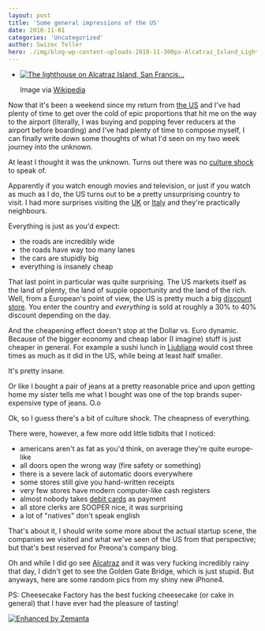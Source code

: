 ```yaml
---
layout: post
title: 'Some general impressions of the US'
date: 2010-11-01
categories: 'Uncategorized'
author: Swizec Teller
hero: ./img/blog-wp-content-uploads-2010-11-300px-Alcatraz_Island_Lighthouse.jpg
---
```

- [![The lighthouse on Alcatraz Island, San Francis...](./img/blog-wp-content-uploads-2010-11-300px-Alcatraz_Island_Lighthouse.jpg "The lighthouse on Alcatraz Island, San Francis...")](http://commons.wikipedia.org/wiki/File:Alcatraz_Island_Lighthouse.jpg)

  Image via [Wikipedia](http://commons.wikipedia.org/wiki/File:Alcatraz_Island_Lighthouse.jpg)

Now that it's been a weekend since my return from [the US](<http://maps.google.com/maps?ll=38.8833333333,-77.0166666667&spn=10.0,10.0&q=38.8833333333,-77.0166666667 (United%20States)&t=h> "United States") and I've had plenty of time to get over the cold of epic proportions that hit me on the way to the airport (literally, I was buying and popping fever reducers at the airport before boarding) and I've had plenty of time to compose myself, I can finally write down some thoughts of what I'd seen on my two week journey into the unknown.



At least I thought it was the unknown. Turns out there was no [culture shock](http://en.wikipedia.org/wiki/Culture_shock "Culture shock") to speak of.



Apparently if you watch enough movies and television, or just if you watch as much as I do, the US turns out to be a pretty unsurprising country to visit. I had more surprises visiting the [UK](<http://maps.google.com/maps?ll=51.5,-0.116666666667&spn=10.0,10.0&q=51.5,-0.116666666667 (United%20Kingdom)&t=h> "United Kingdom") or [Italy](<http://maps.google.com/maps?ll=41.9,12.4833333333&spn=10.0,10.0&q=41.9,12.4833333333 (Italy)&t=h> "Italy") and they're practically neighbours.



Everything is just as you'd expect:

- the roads are incredibly wide
- the roads have way too many lanes
- the cars are stupidly big
- everything is insanely cheap

That last point in particular was quite surprising. The US markets itself as the land of plenty, the land of supple opportunity and the land of the rich. Well, from a European's point of view, the US is pretty much a big [discount store](http://en.wikipedia.org/wiki/Discount_store "Discount store"). You enter the country and _everything_ is sold at roughly a 30% to 40% discount depending on the day.



And the cheapening effect doesn't stop at the Dollar vs. Euro dynamic. Because of the bigger economy and cheap labor (I imagine) stuff is just cheaper in general. For example a sushi lunch in [Ljubljana](<http://maps.google.com/maps?ll=46.0513888889,14.5055555556&spn=0.1,0.1&q=46.0513888889,14.5055555556 (Ljubljana)&t=h> "Ljubljana") would cost three times as much as it did in the US, while being at least half smaller.



It's pretty insane.



Or like I bought a pair of jeans at a pretty reasonable price and upon getting home my sister tells me what I bought was one of the top brands super-expensive type of jeans. O.o



Ok, so I guess there's a bit of culture shock. The cheapness of everything.



There were, however, a few more odd little tidbits that I noticed:

- americans aren't as fat as you'd think, on average they're quite europe-like
- all doors open the wrong way (fire safety or something)
- there is a severe lack of automatic doors everywhere
- some stores still give you hand-written receipts
- very few stores have modern computer-like cash registers
- almost nobody takes [debit cards](http://en.wikipedia.org/wiki/Debit_card "Debit card") as payment
- all store clerks are SOOPER nice, it was surprising
- a lot of "natives" don't speak english

That's about it, I should write some more about the actual startup scene, the companies we visited and what we've seen of the US from that perspective; but that's best reserved for Preona's company blog.



Oh and while I did go see [Alcatraz](<http://maps.google.com/maps?ll=37.8264,-122.4224&spn=1.0,1.0&q=37.8264,-122.4224 (Alcatraz%20Island)&t=h> "Alcatraz Island") and it was very fucking incredibly rainy that day, I didn't get to see the Golden Gate Bridge, which is just stupid. But anyways, here are some random pics from my shiny new iPhone4.





PS: Cheesecake Factory has the best fucking cheesecake (or cake in general) that I have ever had the pleasure of tasting!

[![Enhanced by Zemanta](http://img.zemanta.com/zemified_e.png?x-id=b11e33c7-9113-4266-9831-ea91b28c7758)](http://www.zemanta.com/ "Enhanced by Zemanta")